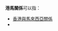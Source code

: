 {{NoteTA|G1=地名}}

'''港馬關係'''可以指：

* [[香港與馬來西亞關係|香港與馬來西亞關係]]
* {{link-en|香港與馬爾代夫關係|Hong Kong–Maldives relations}}

{{disambig|cat=四字消歧義}}